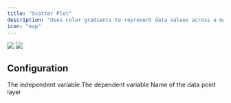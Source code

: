 ```yaml
---
title: "Scatter Plot"
description: "Uses color gradients to represent data values across a matrix, highlighting variations and patterns at a glance"
icon: "map"
---
```

<Frame>
  <img
    className="block dark:hidden"
    src="/images/content/charts/scatter-plot.png"
  />
  <img
    className="hidden dark:block"
    src="/images/content/charts/scatter-plot-dark.png"
/ >
</Frame>

## Configuration

<ResponseField name="X-axis" type="numeric" required>
  The independent variable
</ResponseField>

<ResponseField name="Y-axis" type="numeric" required>
  The dependent variable
</ResponseField>

<ResponseField name="Layer" type="string or numeric" required>
  Name of the data point layer
</ResponseField>